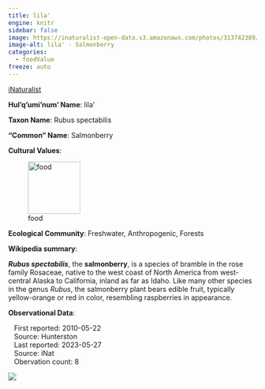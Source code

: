 ```yaml
---
title: lila'
engine: knitr
sidebar: false
image: https://inaturalist-open-data.s3.amazonaws.com/photos/313742389/medium.jpg
image-alt: lila' - Salmonberry
categories:
  - foodValue
freeze: auto
---
```


<div role="img" class="imerss-photo" style="background-image: url(https://inaturalist-open-data.s3.amazonaws.com/photos/313742389/medium.jpg)" 
 alt="lila' - Salmonberry">
 <a href="https://www.inaturalist.org/taxa/47543" target="_blank" class="taxonDisplay-iNat-extern">iNaturalist<span class="external-link"></span></a>
</div>

**Hul'q'umi'num' Name**: lila'



**Taxon Name**: Rubus spectabilis

**"Common" Name**: Salmonberry

**Cultural Values**:

:::{layout-nrow=1}
![food](/files/food.svg){width=106px}
:::

**Ecological Community**: Freshwater, Anthropogenic, Forests

**Wikipedia summary**:
<p class="mw-empty-elt">
</p>

<p><i><b>Rubus spectabilis</b></i>, the <b>salmonberry</b>, is a species of bramble in the rose family Rosaceae, native to the west coast of North America from west-central Alaska to California, inland as far as Idaho. Like many other species in the genus <i>Rubus</i>, the salmonberry plant bears edible fruit, typically yellow-orange or red in color, resembling raspberries in appearance.

**Observational Data**:

|    First reported: 2010-05-22

|    Source: Hunterston

|    Last reported: 2023-05-27

|    Source: iNat

|    Obervation count: 8

![](community_dist.png)
